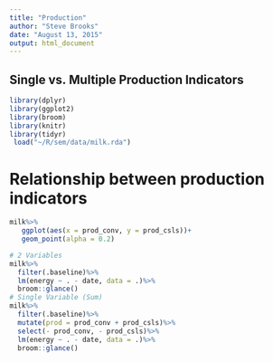 ```yaml
---
title: "Production"
author: "Steve Brooks"
date: "August 13, 2015"
output: html_document
---
```


## Single vs. Multiple Production Indicators
```r
library(dplyr)
library(ggplot2)
library(broom)
library(knitr)
library(tidyr)
 load("~/R/sem/data/milk.rda")
```

# Relationship between production indicators
```r
milk%>%
   ggplot(aes(x = prod_conv, y = prod_csls))+
   geom_point(alpha = 0.2)
```


```r
# 2 Variables
milk%>%
  filter(.baseline)%>%
  lm(energy ~ . - date, data = .)%>%
  broom::glance()
# Single Variable (Sum)
milk%>%
  filter(.baseline)%>%
  mutate(prod = prod_conv + prod_csls)%>%
  select(- prod_conv, - prod_csls)%>%
  lm(energy ~ . - date, data = .)%>%
  broom::glance()
```

